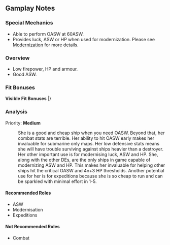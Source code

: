 ==Gamplay Notes==
===Special Mechanics===
* Able to perform OASW at 60ASW.
* Provides luck, ASW or HP when used for modernization. Please see [[Modernization]] for more details.

===Overview===
* Low firepower, HP and armour.
* Good ASW.

===Fit Bonuses===
'''Visible Fit Bonuses'''
{{GunfitHeader}}
{{Gunfit
|EquipmentName= 12.7cm Single High-angle Gun Mount (Late Model)
|Firepower= +1
|Anti-Air= +1
|Notes= 
}}
{{Gunfit
|EquipmentNote= ↪With LoS Radar<ref>LoS Radar is any Radar with an LoS stat equal or greater than 5.</ref>
|Firepower= +1
|Evasion= +4
|Notes= 
}}
{{Gunfit
|EquipmentName= 12cm Naval Gun Kai 2
|Firepower= +1
|Anti-Air= +1
|Evasion= +2
|Notes= <Shimushu/Etorofu class>
}}
{{Gunfit
|EquipmentNote= ↪With LoS Radar
|Firepower= +2
|ASW= +1
|Evasion= +3
|Notes= <Shimushu/Etorofu class>
}}
{{Gunfit
|EquipmentName= 5inch Naval Gun Mk.30 Kai + GFCS Mk.37
|Anti-Air= +1
|Evasion= +1
|Notes= 
}}
|}<references/>

{{clear}}

===Analysis===
Priority: '''Medium'''

: She is a good and cheap ship when you need OASW. Beyond that, her combat stats are terrible. Her ability to hit OASW early makes her invaluable for submarine only maps. Her low defensive stats means she will have trouble surviving against ships heavier than a destroyer. Her other important use is for modernising luck, ASW and HP. She, along with the other DEs, are the only ships in game capable of modernizing ASW and HP. This makes her invaluable for helping other ships hit the critical OASW and 4n+3 HP thresholds. Another potential use for her is for expeditions because she is so cheap to run and can be sparkled with minimal effort in 1-5.

====Recommended Roles====
* ASW
* Modernisation
* Expeditions

====Not Recommended Roles====
* Combat